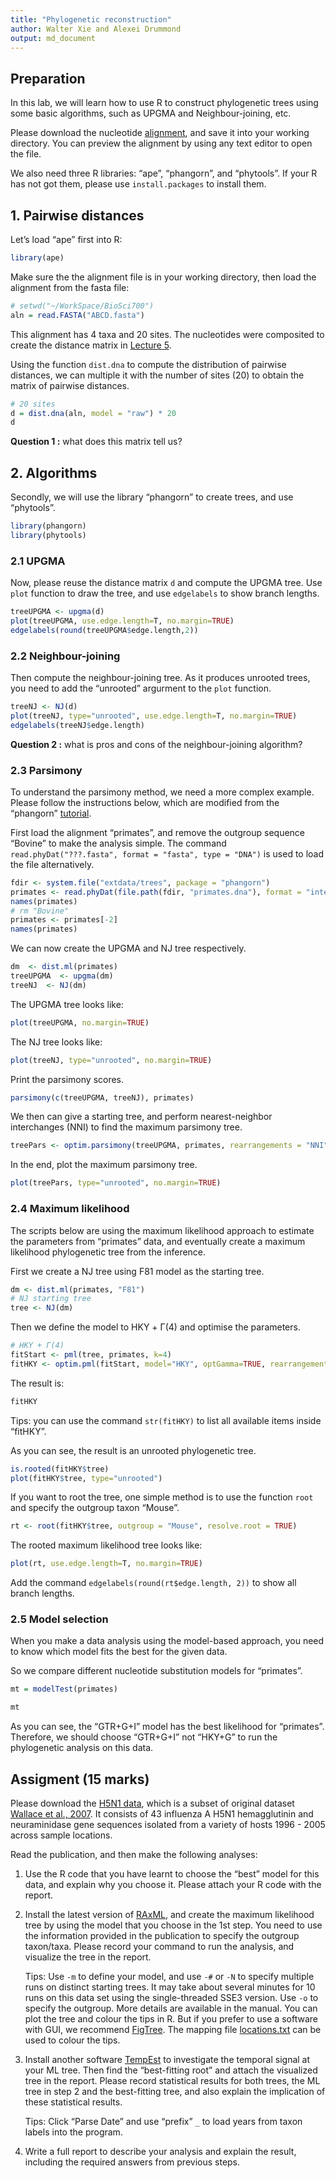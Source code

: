 ```yaml
---
title: "Phylogenetic reconstruction"
author: Walter Xie and Alexei Drummond
output: md_document
---
```


## Preparation

In this lab, we will learn how to use R to construct phylogenetic trees using some basic algorithms,
such as UPGMA and Neighbour-joining, etc. 

Please download the nucleotide [alignment](ABCD.fasta), and save it into your working directory.
You can preview the alignment by using any text editor to open the file. 

We also need three R libraries: "ape", "phangorn", and "phytools". 
If your R has not got them, please use `install.packages` to install them.

## 1. Pairwise distances

Let's load "ape" first into R:

```r
library(ape)
```

Make sure the the alignment file is in your working directory, then load the alignment from the fasta file:

```r
# setwd("~/WorkSpace/BioSci700")
aln = read.FASTA("ABCD.fasta")
```

This alignment has 4 taxa and 20 sites. 
The nucleotides were composited to create the distance matrix in [Lecture 5](https://alexeidrummond.org/bayesian_phylo_lectures/lecture5/#/19).

Using the function `dist.dna` to compute the distribution of pairwise distances, 
we can multiple it with the number of sites (20) to obtain the matrix of pairwise distances.


```r
# 20 sites
d = dist.dna(aln, model = "raw") * 20
d
```

__Question 1 :__ what does this matrix tell us?

## 2. Algorithms

Secondly, we will use the library "phangorn" to create trees, and use "phytools". 

```r
library(phangorn)
library(phytools)
```

### 2.1 UPGMA

Now, please reuse the distance matrix `d` and compute the UPGMA tree. 
Use `plot` function to draw the tree, and use `edgelabels` to show branch lengths.

```r
treeUPGMA <- upgma(d)
plot(treeUPGMA, use.edge.length=T, no.margin=TRUE)
edgelabels(round(treeUPGMA$edge.length,2))
```


### 2.2 Neighbour-joining

Then compute the neighbour-joining tree. As it produces unrooted trees, 
you need to add the "unrooted" argurment to the `plot` function.

```r
treeNJ <- NJ(d)
plot(treeNJ, type="unrooted", use.edge.length=T, no.margin=TRUE)
edgelabels(treeNJ$edge.length)
```

__Question 2 :__ what is pros and cons of the neighbour-joining algorithm?


### 2.3 Parsimony

To understand the parsimony method, we need a more complex example.
Please follow the instructions below, which are modified from the "phangorn" [tutorial](https://cran.r-project.org/web/packages/phangorn/vignettes/Trees.html).

First load the alignment "primates", and remove the outgroup sequence "Bovine" to make the analysis simple.
The command `read.phyDat("???.fasta", format = "fasta", type = "DNA")` is used to load the file alternatively.

```r
fdir <- system.file("extdata/trees", package = "phangorn")
primates <- read.phyDat(file.path(fdir, "primates.dna"), format = "interleaved")
names(primates)
# rm "Bovine"
primates <- primates[-2]
names(primates)
```

We can now create the UPGMA and NJ tree respectively.

```r
dm  <- dist.ml(primates)
treeUPGMA  <- upgma(dm)
treeNJ  <- NJ(dm)
```

The UPGMA tree looks like:

```r
plot(treeUPGMA, no.margin=TRUE)
```

The NJ tree looks like:

```r
plot(treeNJ, type="unrooted", no.margin=TRUE)
```

Print the parsimony scores.

```r
parsimony(c(treeUPGMA, treeNJ), primates)
```

We then can give a starting tree, and perform nearest-neighbor interchanges (NNI)
to find the maximum parsimony tree. 

```r
treePars <- optim.parsimony(treeUPGMA, primates, rearrangements = "NNI")
```

In the end, plot the maximum parsimony tree.

```r
plot(treePars, type="unrooted", no.margin=TRUE)
```


### 2.4 Maximum likelihood

The scripts below are using the maximum likelihood approach to 
estimate the parameters from "primates" data,
and eventually create a maximum likelihood phylogenetic tree from the inference.

First we create a NJ tree using F81 model as the starting tree.

```r
dm <- dist.ml(primates, "F81")
# NJ starting tree
tree <- NJ(dm)
```

Then we define the model to HKY + Γ(4) and optimise the parameters.

```r
# HKY + Γ(4)
fitStart <- pml(tree, primates, k=4)
fitHKY <- optim.pml(fitStart, model="HKY", optGamma=TRUE, rearrangement="stochastic")
```

The result is:

```r
fitHKY
```

Tips: you can use the command `str(fitHKY)` to list all available items inside "fitHKY". 

As you can see, the result is an unrooted phylogenetic tree. 

```r
is.rooted(fitHKY$tree) 
plot(fitHKY$tree, type="unrooted")
```

If you want to root the tree, one simple method is to use the function `root` and specify the outgroup taxon "Mouse". 

```r
rt <- root(fitHKY$tree, outgroup = "Mouse", resolve.root = TRUE)
```

The rooted maximum likelihood tree looks like:

```r
plot(rt, use.edge.length=T, no.margin=TRUE)
```

Add the command `edgelabels(round(rt$edge.length, 2))` to show all branch lengths.


### 2.5 Model selection

When you make a data analysis using the model-based approach, 
you need to know which model fits the best for the given data.

So we compare different nucleotide substitution models for "primates".

```r
mt = modelTest(primates)
```

```r
mt
```

As you can see, the "GTR+G+I" model has the best likelihood for "primates".
Therefore, we should choose "GTR+G+I" not "HKY+G" to run the phylogenetic analysis on this data.

## Assigment (15 marks)

Please download the [H5N1 data](H5N1.fasta), which is a subset of original dataset [Wallace et al., 2007](https://doi.org/10.1073/pnas.0700435104).
It consists of 43 influenza A H5N1 hemagglutinin and neuraminidase gene sequences isolated from a variety of hosts 1996 - 2005 across sample locations.

Read the publication, and then make the following analyses: 

1. Use the R code that you have learnt to choose the "best" model for this data, and explain why you choose it. Please attach your R code with the report.

2. Install the latest version of [RAxML](https://github.com/stamatak/standard-RAxML/tags), and create the maximum likelihood tree by using the model that you choose in the 1st step.
You need to use the information provided in the publication to specify the outgroup taxon/taxa.
Please record your command to run the analysis, and visualize the tree in the report. 

   Tips: Use `-m` to define your model, and use `-#` or `-N` to specify multiple runs on distinct starting trees. It may take about several minutes for 10 runs on this data set using the single-threaded SSE3 version.
Use `-o` to specify the outgroup. More details are available in the manual.
         You can plot the tree and colour the tips in R. But if you prefer to use a software with GUI, we recommend [FigTree](http://tree.bio.ed.ac.uk/software/figtree/). The mapping file [locations.txt](locations.txt) can be used to colour the tips. 

3. Install another software [TempEst](http://tree.bio.ed.ac.uk/software/tempest/) to investigate the temporal signal at your ML tree.
Then find the "best-fitting root" and attach the visualized tree in the report.
Please record statistical results for both trees, the ML tree in step 2 and the best-fitting tree, 
and also explain the implication of these statistical results.

   Tips: Click "Parse Date" and use "prefix" `_` to load years from taxon labels into the program. 

4. Write a full report to describe your analysis and explain the result, including the required answers from previous steps.


